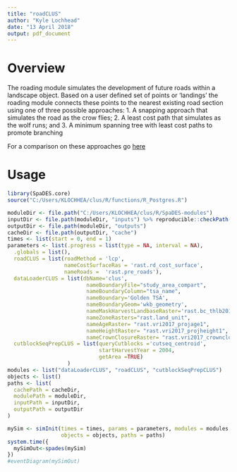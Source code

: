 ```yaml
---
title: "roadCLUS"
author: "Kyle Lochhead"
date: "13 April 2018"
output: pdf_document
---
```


# Overview

The roading module simulates the development of future roads within a landscape object. Based on a user defined set of points or 'landings' the roading module connects these points to the nearest existing road section using one of three possible approaches:
1. A snapping approach that simulates the road as the crow flies;
2. A least cost path that simulates as the wolf runs; and
3. A minimum spanning tree with least cost paths to promote branching

For a comparison on these approaches go [here](https://github.com/bcgov/clus/blob/master/reports/roads/draft-CLUS-roads.md)


# Usage

```r
library(SpaDES.core)
source("C:/Users/KLOCHHEA/clus/R/functions/R_Postgres.R")

moduleDir <- file.path("C:/Users/KLOCHHEA/clus/R/SpaDES-modules")
inputDir <- file.path(moduleDir, "inputs") %>% reproducible::checkPath(create = TRUE)
outputDir <- file.path(moduleDir, "outputs")
cacheDir <- file.path(outputDir, "cache")
times <- list(start = 0, end = 1)
parameters <- list(.progress = list(type = NA, interval = NA),
  .globals = list(),
  roadCLUS = list(roadMethod = 'lcp', 
                  nameCostSurfaceRas = 'rast.rd_cost_surface', 
                  nameRoads =  'rast.pre_roads'),
  dataLoaderCLUS = list(dbName='clus',
                         nameBoundaryFile="study_area_compart",
                         nameBoundaryColumn="tsa_name",
                         nameBoundary='Golden TSA', 
                         nameBoundaryGeom='wkb_geometry',
                         nameMaskHarvestLandbaseRaster='rast.bc_thlb2018',
                         nameZoneRasters="rast.land_unit",
                         nameAgeRaster= "rast.vri2017_projage1",
                         nameHeightRaster= "rast.vri2017_projheight1",
                         nameCrownClosureRaster= "rast.vri2017_crownclosure"),
  cutblockSeqPrepCLUS = list(queryCutblocks ='cutseq_centroid',
                             startHarvestYear = 2004, 
                             getArea =TRUE)
                   )
modules <- list("dataLoaderCLUS", "roadCLUS", "cutblockSeqPrepCLUS")
objects <- list()
paths <- list(
  cachePath = cacheDir,
  modulePath = moduleDir,
  inputPath = inputDir,
  outputPath = outputDir
)

mySim <- simInit(times = times, params = parameters, modules = modules,
                 objects = objects, paths = paths)
system.time({
  mySimOut<-spades(mySim)
})
#eventDiagram(mySimOut)
```



